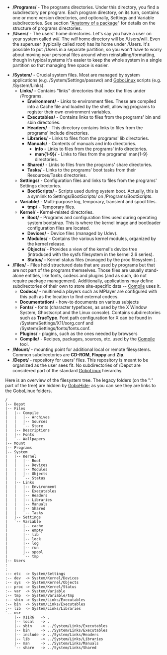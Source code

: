 {{Template:Handbook Navigation}}

* '''/Programs/''' - The programs directories. Under this directory, you find a subdirectory per program. Each program directory, on its turn, contains one or more version directories, and optionally, Settings and Variable subdirectories. See section "[[Anatomy of a package]]" for details on the structure of programs directories.
* '''/Users/''' - The users' home directories. Let's say you have a user on your system called ''will''. The ''will'' home directory will be /Users/will. Even the superuser (typically called ''root'') has its home under /Users. It's possible to put /Users in a separate partition, so you won't have to worry about moving your personal files around when reinstalling/formatting, though in typical systems it's easier to keep the whole system in a single partition so that managing free space is easier.
{{question | what about a /Users/username/Settings directory to hold all the application generated files in one place instead of cluttering the user directory root (.kde, .zshrc, ... would become /Users/username/Settings/.kde) ?}}
* '''/System/''' - Crucial system files. Most are managed by system applications (e.g. /System/Settings/passwd) and [[GoboLinux]] scripts (e.g. /System/Links).
** '''Links/''' - Contains "links" directories that index the files under /Programs.
*** '''Environment/''' - Links to environment files. These are compiled into a Cache file and loaded by the shell, allowing programs to register their own environment variables.
*** '''Executables/''' - Contains links to files from the programs' bin and sbin directories.
*** '''Headers/''' - This directory contains links to files from the programs' include directories.
*** '''Libraries/''' - Links to files from the programs' lib directories.
*** '''Manuals/''' - Contents of manuals and info directories.
**** '''info''' - Links to files from the programs' info directories.
**** '''man{1-9}/''' - Links to files from the programs' man{1-9} directories.
*** '''Shared/''' - Links to files from the programs' share directories.
*** '''Tasks/''' - Links to the programs' boot tasks from their Resources/Tasks directories.
** '''Settings/''' - Configuration files and links to files from the programs' Settings directories.
*** '''BootScripts/''' - Scripts used during system boot. Actually, this is a symlink to Settings/BootScripts/ on /Programs/BootScripts.
** '''Variable/''' - Multi-purpose log, temporary, transient and spool files.
*** '''tmp/''' - Temporary files.
** '''Kernel/''' - Kernel-related directories.
*** '''Boot/''' - Programs and configuration files used during operating system bootstrap. This is where the kernel image and bootloader configuration files are located.
*** '''Devices/''' - Device files (managed by Udev).
*** '''Modules/''' - Contains the various kernel modules, organized by the kernel release.
*** '''Objects/''' - Provides a view of the kernel's device tree (introduced with the sysfs filesystem in the kernel 2.6 series).
*** '''Status/''' - Kernel status files (managed by the proc filesystem ).
* '''/Files/''' - Files hold structured data that are used by programs but that are not part of the programs themselves. Those files are usually stand-alone entities, like fonts, codecs and plugins (and as such, do not require package management). Additionally, applications may define subdirectories of their own to store site-specific data -- [[Compile]] uses it.
** '''Codecs/''' - multimedia players such as MPlayer are configured with this path as the location to find external codecs.
** '''Documentation/''' - how-to documents on various subjects
** '''Fonts/''' - fonts (character typefaces, as used by the X Window System, Ghostscript and the Linux console). Contains subdirectories such as '''TrueType'''. Font path configuration for X can be found in /System/Settings/X11/xorg.conf and /System/Settings/fonts/fonts.conf.
** '''Plugins/''' - plugins, such as the ones needed by browsers
** '''Compile/''' - Recipes, packages, sources, etc. used by the [[Compile]] tool.
* '''/Mount/''' - mounting point for additional local or remote filesystems. Common subdirectories are '''CD-ROM''', '''Floppy''' and '''Zip'''.
* '''/Depot/''' - repository for users' files. This repository is meant to be organized as the user sees fit. No subdirectories of /Depot are considered part of the standard [[GoboLinux]] hierarchy.


Here is an overview of the filesystem tree.
The legacy folders (on the ":" part of the tree) are hidden by [[GoboHide]]; as you can see they are links to the GoboLinux folders.
<pre>
/
|-- Depot
|-- Files
|   |-- Compile
|   |   |-- Archives
|   |   |-- Sources
|   |   `-- Store
|   |-- Descriptions
|   |-- Fonts
|   `-- Wallpapers
|-- Mount
|-- Programs
|-- System
|   |-- Kernel
|   |   |-- Boot
|   |   |-- Devices
|   |   |-- Modules
|   |   |-- Objects
|   |   `-- Status
|   |-- Links
|   |   |-- Environment
|   |   |-- Executables
|   |   |-- Headers
|   |   |-- Libraries
|   |   |-- Manuals
|   |   |-- Shared
|   |   `-- Tasks
|   |-- Settings
|   `-- Variable
|       |-- cache
|       |-- empty
|       |-- lib
|       |-- lock
|       |-- log
|       |-- run
|       |-- spool
|       `-- tmp
|-- Users
:
:
:-- etc  -> System/Settings
:-- dev  -> System/Kernel/Devices
:-- sys  -> System/Kernel/Objects
:-- proc -> System/Kernel/Status
:-- var  -> System/Variable
:-- tmp  -> System/Variable/tmp
:-- sbin -> System/Links/Executables
:-- bin  -> System/Links/Executables
:-- lib  -> System/Links/Libraries
`-- usr
    |-- X11R6   -> .
    |-- local   -> .
    |-- sbin    -> ../System/Links/Executables
    |-- bin     -> ../System/Links/Executables
    |-- include -> ../System/Links/Headers
    |-- lib     -> ../System/Links/Libraries
    |-- man     -> ../System/Links/Manuals
    `-- share   -> ../System/Links/Shared
</pre>

{{Handbook}}